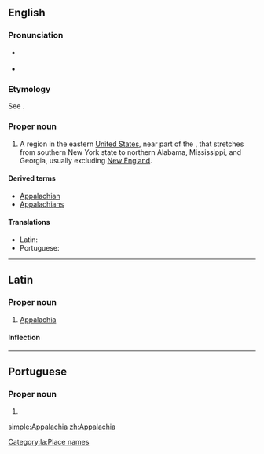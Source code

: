 ==English==
{{wikipedia}}

===Pronunciation===
* {{a|northern US}} {{IPA|/ˌæ.pəˈleɪ.ʃə/|/ˌæ.pəˈleɪ.tʃə/|lang=en}}
*: {{rhymes|eɪʃə|lang=en}}
* {{a|southern US}} {{IPA|/ˌæ.pəˈlæ.tʃə/|lang=en}}
*: {{rhymes|ætʃə|lang=en}}

===Etymology===
See {{m|en|Appalachian}}.

===Proper noun===
{{en-proper noun}}

# A region in the eastern [[United States]], near part of the {{w|Appalachian Mountains}}, that stretches from southern New York state to northern Alabama, Mississippi, and Georgia, usually excluding [[New England]].

====Derived terms====
* [[Appalachian]]
* [[Appalachians]]

====Translations====
{{trans-top|a region in the eastern United States, near part of the Appalachian Mountains}}
* Latin: {{t|la|Appalachia}}
* Portuguese: {{t|pt|Appalachia|f}}
{{trans-mid}}
{{trans-bottom}}

----

==Latin==
{{wikipedia|lang=la}}
{{rfv}}
===Proper noun===
{{la-proper noun|Appalachia|Appalachiae|Appalachiae|f|first}}

# {{lb|la|New Latin}} [[#English|Appalachia]]

====Inflection====
{{la-decl-1st|loc=1|num=sg|Appalachi}}

[[Category:la:Place names]]

----

==Portuguese==

===Proper noun===
{{pt-proper noun|f}}

# {{place|pt|region|in the eastern|c/United States|t1=Appalachia}}

{{catlangcode|pt|United States}}

[[simple:Appalachia]]
[[zh:Appalachia]]